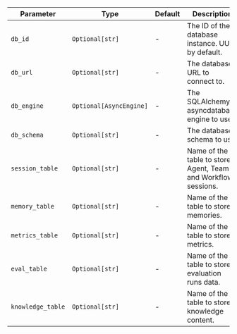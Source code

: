 | Parameter                    | Type               | Default | Description                                                |
| ---------------------------- | ------------------ | ------- | ---------------------------------------------------------- |
| `db_id`                      | `Optional[str]`    | -        | The ID of the database instance. UUID by default.         |
| `db_url`                     | `Optional[str]`    | -       | The database URL to connect to.                            |
| `db_engine`                  | `Optional[AsyncEngine]` | -       | The SQLAlchemy asyncdatabase engine to use.                     |
| `db_schema`                  | `Optional[str]`    | -       | The database schema to use.                                |
| `session_table`              | `Optional[str]`    | -       | Name of the table to store Agent, Team and Workflow sessions. |
| `memory_table`               | `Optional[str]`    | -       | Name of the table to store memories.                       |
| `metrics_table`              | `Optional[str]`    | -       | Name of the table to store metrics.                        |
| `eval_table`                 | `Optional[str]`    | -       | Name of the table to store evaluation runs data.           |
| `knowledge_table`            | `Optional[str]`    | -       | Name of the table to store knowledge content.              |
